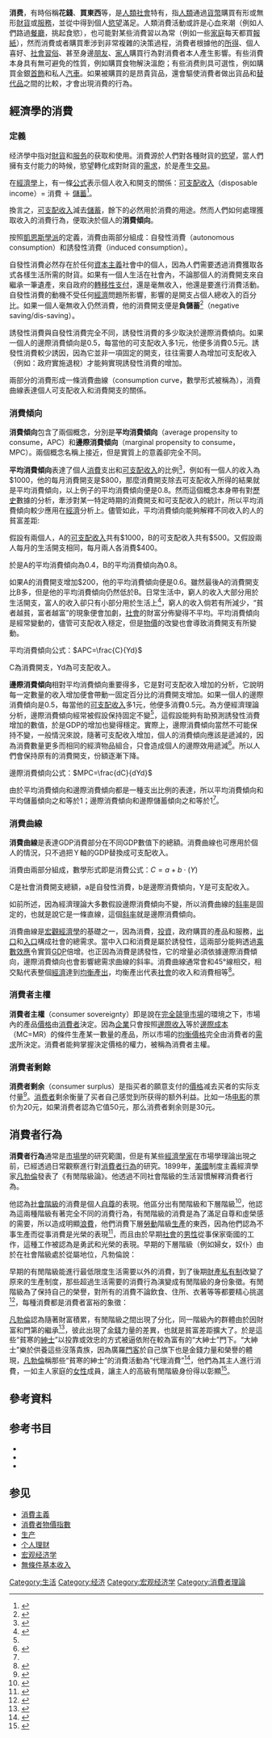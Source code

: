 {{NoteTA |G1=Economics}}

'''消费'''，有時俗稱'''花錢'''、'''買東西'''等，是[[人類社會|人類社會]]特有，指[[人類|人類]]通過[[貨幣|貨幣]]購買有形或無形[[財貨|財貨]]或[[服務|服務]]，並從中得到個人[[慾望|慾望]]滿足。人類消費活動或許是心血來潮（例如人們路過[[餐廳|餐廳]]，挑起食慾），也可能對某些消費習以為常（例如一些[[家庭|家庭]]每天都買[[報紙|報紙]]），然而消費或者購買牽涉到非常複雜的決策過程，消費者根據他的[[可支配所得|所得]]、個人喜好、[[社會|社會]][[習俗|習俗]]、甚至身邊[[朋友|朋友]]、[[家人|家人]]購買行為對消費者本人產生影響。有些消費本身具有無可避免的性質，例如購買食物解決溫飽；有些消费則具可選性，例如購買金銀[[首飾|首飾]]和私人[[汽車|汽車]]。如果被購買的是昂貴貨品，還會驅使消費者做出貨品和[[替代品|替代品]]之間的比較，才會出現消費的行為。

==經濟學的消費==
=== 定義 ===
经济學中指对[[財貨|財貨]]和[[服务|服务]]的获取和使用。消費源於人們對各種財貨的[[慾望|慾望]]，當人們擁有支付能力的時候，慾望轉化成對財貨的[[需求|需求]]，於是產生[[交易|交易]]。

在[[經濟學|經濟學]]上，有一條[[公式|公式]]表示個人收入和開支的關係：[[可支配收入|可支配收入]]（disposable income）= 消費 ＋ [[儲蓄|儲蓄]]<ref>{{cite book | author = 香港管理專業發展中心 編 | title = 《管理人經濟學》 | pages = 第168頁 }}</ref>。

換言之，[[可支配收入|可支配收入]]減去[[儲蓄|儲蓄]]，餘下的必然用於消費的用途。然而人們如何處理獲取收入的消費行為，便取決於個人的'''消費傾向'''。

按照[[凱恩斯學派|凱恩斯學派]]的定義，消費由兩部分組成：自發性消費（autonomous consumption）和誘發性消費（induced consumption）。

自發性消費必然存在於任何[[資本主義|資本主義]]社會中的個人，因為人們需要透過消費獲取各式各樣生活所需的財貨。如果有一個人生活在社會內，不論那個人的消費開支來自繼承一筆遺產，來自政府的[[轉移性支付|轉移性支付]]，還是毫無收入，他還是要進行消費活動。自發性消費的動機不受任何[[經濟|經濟]]問題所影響，影響的是開支占個人總收入的百分比。如果一個人毫無收入仍然消費，他的消費開支便是'''負儲蓄'''<ref>{{cite book | author = 香港管理專業發展中心 編 | title = 《管理人經濟學》 | pages = 第169頁 }}</ref>（negative saving/dis-saving）。

誘發性消費與自發性消費完全不同，誘發性消費的多少取決於邊際消費傾向。如果一個人的邊際消費傾向是0.5，每當他的可支配收入多1元，他便多消費0.5元。誘發性消費較少誘因，因為它並非一項固定的開支，往往需要人為增加可支配收入（例如：政府實施退稅）才能夠實現誘發性消費的增加。

兩部分的消費形成一條消費曲線（consumption curve，數學形式被稱為{{le|消費函數|consumption function}}），消費曲線表達個人可支配收入和消費開支的關係。

===消費傾向===
'''消費傾向'''包含了兩個概念，分別是'''平均消費傾向'''（average propensity to consume，APC）和'''邊際消費傾向'''（marginal propensity to consume，MPC）。兩個概念名稱上接近，但是實質上的意義卻完全不同。

'''平均消費傾向'''表達了個人[[消費|消費]]支出和[[可支配收入|可支配收入]]的比例<ref>{{cite book |author=香港管理專業發展中心編|title=《管理人經濟學》|pages=第170頁}}</ref>，例如有一個人的收入為$1000，他的每月消費開支是$800，那麼消費開支除去可支配收入所得的結果就是平均消費傾向，以上例子的平均消費傾向便是0.8。然而這個概念本身帶有對[[歷史|歷史]]數據的分析，牽涉對某一特定時期的消費開支和可支配收入的統計，所以平均消費傾向較少應用在[[經濟|經濟]]分析上。儘管如此，平均消費傾向能夠解釋不同收入的人的貧富差距:

假設有兩個人，A的[[可支配收入|可支配收入]]共有$1000，B的可支配收入共有$500。又假設兩人每月的生活開支相同，每月兩人各消費$400。

於是A的平均消費傾向為0.4，B的平均消費傾向為0.8。

如果A的消費開支增加$200，他的平均消費傾向便是0.6。雖然最後A的消費開支比B多，但是他的平均消費傾向仍然低於B。日常生活中，窮人的收入大部分用於生活開支，富人的收入卻只有小部分用於生活上<ref name="s171">{{cite book | author = 香港管理專業發展中心 編 | title = 《管理人經濟學》 | pages = 第171頁 }}</ref>，窮人的收入倘若有所減少，“貧者越貧，富者越富”的現象便會加劇，[[社會|社會]]的財富分佈變得不平均。平均消費傾向是經常變動的，儘管可支配收入穩定，但是[[物價|物價]]的改變也會導致消費開支有所變動。

平均消費傾向公式：<math> APC=\frac{C}{Yd}</math>

C為消費開支，Yd為可支配收入。

'''邊際消費傾向'''相對平均消費傾向重要得多，它是對可支配收入增加的分析，它說明每一定數量的收入增加便會帶動一固定百分比的消費開支增加。如果一個人的邊際消費傾向是0.5，每當他的[[可支配收入|可支配收入]]多1元，他便多消費0.5元。為方便經濟理論分析，邊際消費傾向經常被假設保持固定不變<ref name="s171"/>，這假設能夠有助預測誘發性消費增加的數值，於是GDP的增加也變得穩定。實際上，邊際消費傾向當然不可能保持不變，一般情況來說，隨著可支配收入增加，個人的消費傾向應該是遞減的，因為消費數量更多而相同的經濟物品組合，只會造成個人的邊際效用遞減<ref>{{cite book |author=香港管理專業發展中心編|title=《管理人經濟學》|pages=第12頁}}</ref>。所以人們會保持原有的消費開支，份額逐漸下降。

邊際消費傾向公式：<math> MPC=\frac{dC}{dYd}</math>

由於平均消費傾向和邊際消費傾向都是一種支出比例的表達，所以平均消費傾向和平均儲蓄傾向之和等於1；邊際消費傾向和邊際儲蓄傾向之和等於1<ref name="s171"/>。

===消費曲線===
'''消費曲線'''是表達GDP消費部分在不同GDP數值下的總額。消費曲線也可應用於個人的情況，只不過把Ｙ軸的GDP替換成可支配收入。

消費由兩部分組成，數學形式即是消費公式：<math>C=a+b\cdot (Y)</math>

C是社會消費開支總額，a是自發性消費，b是邊際消費傾向，Y是可支配收入。

如前所述，因為經濟理論大多數假設邊際消費傾向不變，所以消費曲線的[[斜率|斜率]]是固定的，也就是說它是一條直線，這個[[斜率|斜率]]就是邊際消費傾向。

消費曲線是[[宏觀經濟學|宏觀經濟學]]的基礎之一，因為消費，[[投資|投資]]，政府購買的產品和服務，[[出口|出口]]和[[入口|入口]]構成社會的總需求。當中入口和消費是屬於誘發性，這兩部分能夠透過[[乘數效應|乘數效應]]令實質[[GDP|GDP]]倍增。也正因為消費是誘發性，它的增量必須依據邊際消費傾向，邊際消費傾向也會影響總需求曲線的斜率。消費曲線通常會和45°線相交，相交點代表整個[[經濟|經濟]]達到[[均衡產出|均衡產出]]，均衡產出代表[[社會|社會]]的收入和消費相等<ref>{{cite book |author=香港管理專業發展中心編|title=《管理人經濟學》|pages=第173頁}}</ref>。

===消費者主權===
'''消費者主權'''（consumer sovereignty）即是說在[[完全競爭市場|完全競爭市場]]的環境之下，市場內的產品[[價格|價格]]由[[消費者|消費者]]決定。因為[[企業|企業]]只會按照[[邊際收入|邊際收入]]等於[[邊際成本|邊際成本]]（MC=MR）的條件生產某一數量的產品，所以市場的[[均衡價格|均衡價格]]完全由消費者的[[需求|需求]]所決定。消費者能夠掌握決定價格的權力，被稱為消費者主權。

===消費者剩餘===
{{seealso|消費者剩餘}}
'''消费者剩余'''（consumer surplus）是指买者的願意支付的[[價格|價格]]减去买者的实际支付量<ref>{{cite book |author=馬歇爾|title=《經濟學原理》|pages=第142頁}}</ref>。[[消费者|消费者]]剩余衡量了买者自己感觉到所获得的额外利益。比如一场[[电影|电影]]的票价为20元，如果消费者認為它值50元，那么消费者剩余则是30元。

==消費者行為==
'''消費者行為'''通常是[[市場學|市場學]]的研究範圍，但是有某些[[經濟學家|經濟學家]]在市場學理論出現之前，已經透過日常觀察進行對[[消費者行為|消費者行為]]的研究。1899年，[[美國|美國]]制度主義經濟學家[[凡勃倫|凡勃倫]]發表了《有閒階級論》。他透過不同社會階級的生活習慣解釋消費者行為。

他認為[[社會階級|社會階級]]的消費是個人[[自尊|自尊]]的表現。他區分出有閒階級和下層階級<ref name="s56">{{cite book |author=凡勃倫著|title=《有閒階級論》|pages=第56頁}}</ref>，他認為這兩種階級有著完全不同的消費行為，有閒階級的消費是為了滿足自尊和虛榮感的需要，所以造成明顯[[浪費|浪費]]，他們消費下層[[勞動|勞動]]階級[[生產|生產]]的東西，因為他們認為不事生產而從事消費是光榮的表現<ref name="s56">{{cite book |author=凡勃倫著|title=《有閒階級論》|pages=第56頁}}</ref>，而且由於早期[[社會|社會]]的[[男性|男性]]從事保家衛國的工作，這種工作被認為是勇武和光榮的表現。早期的下層階級（例如婦女，奴仆）由於在社會階級處於從屬地位，凡勃倫說：{{Cquote 2|至於歸婦女享有的消費，只是因其工作關係而附及的；這是使她們得以繼續勞動的一個手段，並不是為了她們自己生活上的享受和充實。<ref name="s56">{{cite book |author=凡勃倫著|title=《有閒階級論》|pages=第56頁}}</ref>}}

早期的有閒階級能進行最低限度生活需要以外的消費，到了後期[[財產私有制|財產私有制]]改變了原來的生產制度，那些超過生活需要的消費行為演變成有閒階級的身份象徵。有閒階級為了保持自己的榮譽，對所有的消費不論飲食、住所、衣著等等都要精心挑選<ref name="s59">{{cite book |author=凡勃倫著|title=《有閒階級論》|pages=第59頁}}</ref>，每種消費都是消費者富裕的象徵：{{Cquote 2|不能按照適當的數量和適當的品質來進行消費，意味著屈服和卑賤。<ref name="s59">{{cite book |author=凡勃倫著|title=《有閒階級論》|pages=第59頁}}</ref>}}

[[凡勃倫|凡勃倫]]認為隨著財富積累，有閒階級之間出現了分化，同一階級內的群體由於因財富和門第的繼承<ref name="s61">{{cite book |author=凡勃倫著|title=《有閒階級論》|pages=第61頁}}</ref>，彼此出現了[[金錢|金錢]]力量的差異，也就是貧富差距擴大了。{{Cquote 2|有些高門望族有充分的力量把有閒生活遺傳給後代，但遺留下來的財富也許不足以使後代維持[[尊嚴|尊嚴]]的有閒生活。流傳給後代的也許只是高貴的門第，卻沒有足夠的[[遺產|遺產]]使後代可以在安富尊榮的情況下任情消費。<ref name="s61">{{cite book |author=凡勃倫著|title=《有閒階級論》|pages=第61頁}}</ref>}}於是這些“貧寒的[[紳士|紳士]]”以投靠或效忠的方式被逼依附在較為富有的“大紳士”門下。“大紳士”樂於供養這些沒落貴族，因為廣羅[[門客|門客]]於自己旗下也是金錢力量和榮譽的體現，[[凡勃倫|凡勃倫]]稱那些“貧寒的紳士”的消費活動為“代理消費”<ref name="s62">{{cite book |author=凡勃倫著|title=《有閒階級論》|pages=第62頁}}</ref>，他們為其主人進行消費，一如主人家庭的[[女性|女性]]成員，讓主人的高級有閒階級身份得以彰顯<ref name="s62">{{cite book |author=凡勃倫著|title=《有閒階級論》|pages=第62頁}}</ref>。

== 參考資料 ==
{{reflist|2}}

==参考书目==
* {{cite book | author = 香港管理專業發展中心編 | title = 《管理人經濟學》 | year = 2004 | publisher = 中文大學出版社 | isbn = 962-996-226-8 }}
* {{cite book | author = 馬歇爾著　朱志泰譯 | title = 《經濟學原理 上卷》 | year= 2005 | publisher = 商務印書館 | isbn = 7-100-01157-4 }}
* {{cite book | author = 凡勃倫著　蔡受百譯 | title = 《有閒階級論》 | year= 2007 | publisher = 商務印書館 | isbn = 7-100-02362-9 }}

==参见==
* [[消費主義|消費主義]]
* [[消費者物價指數|消費者物價指數]]
* [[生产|生产]]
* [[个人理财|个人理财]]
* [[宏观经济学|宏观经济学]]
* [[無條件基本收入|無條件基本收入]]

{{Authority control}}
[[Category:生活|Category:生活]]
[[Category:经济|Category:经济]]
[[Category:宏观经济学|Category:宏观经济学]]
[[Category:消費者理論|Category:消費者理論]]